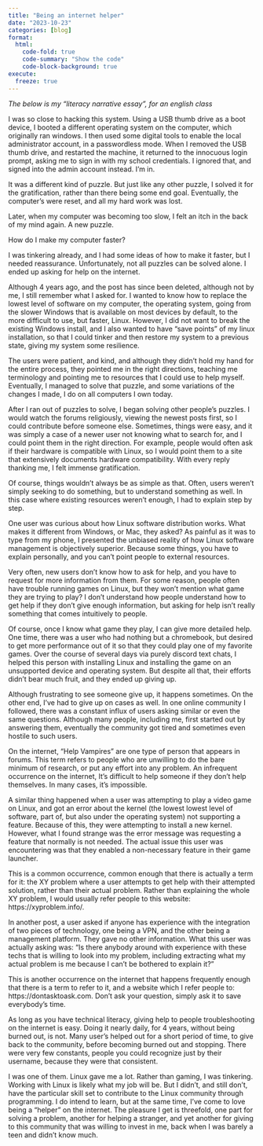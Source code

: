 ```yaml
---
title: "Being an internet helper"
date: "2023-10-23"
categories: [blog]
format:
  html:
    code-fold: true
    code-summary: "Show the code"
    code-block-background: true
execute:
  freeze: true
---
```


*The below is my "literacy narrative essay", for an english class*

I was so close to hacking this system. Using a USB thumb drive as a boot device, I booted a different operating system on the computer, which originally ran windows. I then used some digital tools to enable the local administrator account, in a passwordless mode. When I removed the USB thumb drive, and restarted the machine, it returned to the innocuous login prompt, asking me to sign in with my school credentials. I ignored that, and signed into the admin account instead. I’m in.

It was a different kind of puzzle. But just like any other puzzle, I solved it for the gratification, rather than there being some end goal. Eventually, the computer’s were reset, and all my hard work was lost.

Later, when my computer was becoming too slow, I felt an itch in the back of my mind again. A new puzzle.

How do I make my computer faster?

I was tinkering already, and I had some ideas of how to make it faster, but I needed reassurance. Unfortunately, not all puzzles can be solved alone. I ended up asking for help on the internet.

Although 4 years ago, and the post has since been deleted, although not by me, I still remember what I asked for. I wanted to know how to replace the lowest level of software on my computer, the operating system, going from the slower Windows that is available on most devices by default, to the more difficult to use, but faster, Linux. However, I did not want to break the existing Windows install, and I also wanted to have “save points” of my linux installation, so that I could tinker and then restore my system to a previous state, giving my system some resilience.

The users were patient, and kind, and although they didn’t hold my hand for the entire process, they pointed me in the right directions, teaching me terminology and pointing me to resources that I could use to help myself. Eventually, I managed to solve that puzzle, and some variations of the changes I made, I do on all computers I own today.

After I ran out of puzzles to solve, I began solving other people’s puzzles. I would watch the forums religiously, viewing the newest posts first, so I could contribute before someone else. Sometimes, things were easy, and it was simply a case of a newer user not knowing what to search for, and I could point them in the right direction. For example, people would often ask if their hardware is compatible with Linux, so I would point them to a site that extensively documents hardware compatibility. With every reply thanking me, I felt immense gratification.

Of course, things wouldn’t always be as simple as that. Often, users weren’t simply seeking to do something, but to understand something as well. In this case where existing resources weren’t enough, I had to explain step by step.

One user was curious about how Linux software distribution works. What makes it different from Windows, or Mac, they asked? As painful as it was to type from my phone, I presented the unbiased reality of how Linux software management is objectively superior. Because some things, you have to explain personally, and you can’t point people to external resources.

Very often, new users don’t know how to ask for help, and you have to request for more information from them. For some reason, people often have trouble running games on Linux, but they won’t mention what game they are trying to play? I don’t understand how people understand how to get help if they don’t give enough information, but asking for help isn’t really something that comes intuitively to people.

Of course, once I know what game they play, I can give more detailed help. One time, there was a user who had nothing but a chromebook, but desired to get more performance out of it so that they could play one of my favorite games. Over the course of several days via purely discord text chats, I helped this person with installing Linux and installing the game on an unsupported device and operating system. But despite all that, their efforts didn’t bear much fruit, and they ended up giving up.

Although frustrating to see someone give up, it happens sometimes. On the other end, I’ve had to give up on cases as well. In one online community I followed, there was a constant influx of users asking similar or even the same questions. Although many people, including me, first started out by answering them, eventually the community got tired and sometimes even hostile to such users.

On the internet, “Help Vampires” are one type of person that appears in forums. This term refers to people who are unwilling to do the bare minimum of research, or put any effort into any problem. An infrequent occurrence on the internet, It’s difficult to help someone if they don’t help themselves. In many cases, it’s impossible.

A similar thing happened when a user was attempting to play a video game on Linux, and got an error about the kernel (the lowest lowest level of software, part of, but also under the operating system) not supporting a feature. Because of this, they were attempting to install a new kernel. However, what I found strange was the error message was requesting a feature that normally is not needed. The actual issue this user was encountering was that they enabled a non-necessary feature in their game launcher.

This is a common occurrence, common enough that there is actually a term for it: the XY problem where a user attempts to get help with their attempted solution, rather than their actual problem. Rather than explaining the whole XY problem, I would usually refer people to this website: https://xyproblem.info/.

In another post, a user asked if anyone has experience with the integration of two pieces of technology, one being a VPN, and the other being a management platform. They gave no other information. What this user was actually asking was: “Is there anybody around with experience with these techs that is willing to look into my problem, including extracting what my actual problem is me because I can’t be bothered to explain it?”

This is another occurrence on the internet that happens frequently enough that there is a term to refer to it, and a website which I refer people to: https://dontasktoask.com. Don't ask your question, simply ask it to save everybody’s time.

As long as you have technical literacy, giving help to people troubleshooting on the internet is easy. Doing it nearly daily, for 4 years, without being burned out, is not. Many user’s helped out for a short period of time, to give back to the community, before becoming burned out and stopping. There were very few constants, people you could recognize just by their username, because they were that consistent.

I was one of them. Linux gave me a lot. Rather than gaming, I was tinkering. Working with Linux is likely what my job will be. But I didn’t, and still don’t, have the particular skill set to contribute to the Linux community through programming. I do intend to learn, but at the same time, I’ve come to love being a “helper” on the internet. The pleasure I get is threefold, one part for solving a problem, another for helping a stranger, and yet another for giving to this community that was willing to invest in me, back when I was barely a teen and didn’t know much. 


